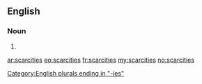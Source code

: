 ==English==

===Noun===
{{head|en}}

# {{plural of|scarcity}}

[[Category:English plurals ending in "-ies"]]

[[ar:scarcities]]
[[eo:scarcities]]
[[fr:scarcities]]
[[my:scarcities]]
[[no:scarcities]]